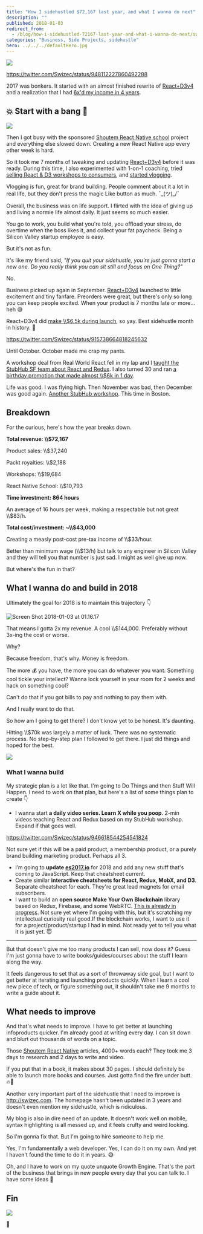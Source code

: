 ```yaml
---
title: "How I sidehustled $72,167 last year, and what I wanna do next"
description: ""
published: 2018-01-03
redirect_from:
  - /blog/how-i-sidehustled-72167-last-year-and-what-i-wanna-do-next/swizec/8016
categories: "Business, Side Projects, sidehustle"
hero: ../../../defaultHero.jpg
---
```


![](https://swizec.com/blog/wp-content/uploads/2018/01/ship-every-day-1.jpg)

https://twitter.com/Swizec/status/948112227860492288

2017 was bonkers. It started with an almost finished rewrite of [React+D3v4](https://swizec.com/reactd3js/) and a realization that I had [6x'd my income in 4 years](https://swizec.com/blog/learned-6x-income-4-years/swizec/7340).

## 💥 Start with a bang 💪

![](https://swizec.com/blog/wp-content/uploads/2018/01/revenue-chart.jpg)

Then I got busy with the sponsored [Shoutem React Native school](http://reactnative.school) project and everything else slowed down. Creating a new React Native app every other week is hard.

So it took me 7 months of tweaking and updating [React+D3v4](https://swizec.com/reactd3js/) before it was ready. During this time, I also experimented with 1-on-1 coaching, tried [selling React & D3 workshops to consumers](https://swizec.com/blog/boutique-react-d3v4-workshop/swizec/7519), and [started vlogging](https://www.youtube.com/SwizecTeller).

Vlogging is fun, great for brand building. People comment about it a lot in real life, but they don't press the magic Like button as much. ¯\_(ツ)\_/¯

Overall, the business was on life support. I flirted with the idea of giving up and living a normie life almost daily. It just seems so much easier.

You go to work, you build what you're told, you offload your stress, do overtime when the boss likes it, and collect your fat paycheck. Being a Silicon Valley startup employee is easy.

But it's not as fun.

It's like my friend said, _"If you quit your sidehustle, you're just gonna start a new one. Do you really think you can sit still and focus on One Thing?"_

No.

Business picked up again in September. [React+D3v4](https://swizec.com/reactd3js) launched to little excitement and tiny fanfare. Preorders were great, but there's only so long you can keep people excited. When your product is 7 months late or more… heh 😅

React+D3v4 did [make \\\\\$6.5k during launch](https://swizec.com/blog/9013-september-sidehustle-report-why-the-react-d3v4-launch/swizec/7837), so yay. Best sidehustle month in history. 💪

https://twitter.com/Swizec/status/915738664818245632

Until October. October made me crap my pants.

A workshop deal from Real World React fell in my lap and I [taught the StubHub SF team about React and Redux](https://swizec.com/blog/teaching-stubhub-react-redux/swizec/7860). I also turned 30 and ran [a birthday promotion that made almost \\\\\$6k in 1 day](https://swizec.com/blog/16661-october-sidehustle-report/swizec/7883).

Life was good. I was flying high. Then November was bad, then December was good again. [Another StubHub workshop](https://swizec.com/blog/teaching-backend-devs-react-redux-stubhub-boston/swizec/7952). This time in Boston.

## Breakdown

For the curious, here's how the year breaks down.

**Total revenue: \\\\\$72,167**

Product sales: \\\\\$37,240

Packt royalties: \\\\\$2,188

Workshops: \\\\\$19,684

React Native School: \\\\\$10,793

**Time investment: 864 hours**

An average of 16 hours per week, making a respectable but not great \\\\\$83/h.

**Total cost/investment: ~\\\\\$43,000**

Creating a measly post-cost pre-tax income of \\\\\$33/hour.

Better than minimum wage (\\\\\$13/h) but talk to any engineer in Silicon Valley and they will tell you that number is just sad. I might as well give up now.

But where's the fun in that?

## What I wanna do and build in 2018

Ultimately the goal for 2018 is to maintain this trajectory 👇

![Screen Shot 2018-01-03 at 01.16.17](https://swizec.com/blog/wp-content/uploads/2018/01/Screen-Shot-2018-01-03-at-01.16.17.png)

That means I gotta 2x my revenue. A cool \\\\\$144,000. Preferably without 3x-ing the cost or worse.

Why?

Because freedom, that's why. Money is freedom.

The more 💰 you have, the more you can do whatever you want. Something cool tickle your intellect? Wanna lock yourself in your room for 2 weeks and hack on something cool?

Can't do that if you got bills to pay and nothing to pay them with.

And I really want to do that.

So how am I going to get there? I don't know yet to be honest. It's daunting.

Hitting \\\\\$70k was largely a matter of luck. There was no systematic process. No step-by-step plan I followed to get there. I just did things and hoped for the best.

![](https://swizec.com/blog/wp-content/uploads/2018/01/strategic-plan.jpg)

### What I wanna build

My strategic plan is a lot like that. I'm going to Do Things and then Stuff Will Happen. I need to work on that plan, but here's a list of some things plan to create 👇

- I wanna start **a daily video series. Learn X while you poop**. 2-min videos teaching React and Redux based on my StubHub workshop. Expand if that goes well.

https://twitter.com/Swizec/status/946618544254541824

Not sure yet if this will be a paid product, a membership product, or a purely brand building marketing product. Perhaps all 3.

- I’m going to **update [es2017.io](https://es2017.io)** for 2018 and add any new stuff that's coming to JavaScript. Keep that cheatsheet current.
- Create similar **interactive cheatsheets for React, Redux, MobX, and D3**. Separate cheatsheet for each. They're great lead magnets for email subscribers.
- I want to build an **open source Make Your Own Blockchain** library based on Redux, Firebase, and some WebRTC. [This is already in progress](https://swizec.com/blog/blockchain-backed-redux-clone-105-lines-code/swizec/7980). Not sure yet where I'm going with this, but it's scratching my intellectual curiosity real good.If the blockchain works, I want to use it for a project/product/startup I had in mind. Not ready yet to tell you what it is just yet. 😇

---

But that doesn't give me too many products I can sell, now does it? Guess I'm just gonna have to write books/guides/courses about the stuff I learn along the way.

It feels dangerous to set that as a sort of throwaway side goal, but I want to get better at iterating and launching products quickly. When I learn a cool new piece of tech, or figure something out, it shouldn't take me 9 months to write a guide about it.

## What needs to improve

And that's what needs to improve. I have to get better at launching infoproducts quicker. I'm already good at writing every day. I can sit down and blurt out thousands of words on a topic.

Those [Shoutem React Native](http://reactnative.school) articles, 4000+ words each? They took me 3 days to research and 2 days to write and video.

If you put that in a book, it makes about 30 pages. I should definitely be able to launch more books and courses. Just gotta find the fire under butt. 🔥🍑

Another very important part of the sidehustle that I need to improve is <http://swizec.com>. The homepage hasn't been updated in 3 years and doesn't even mention my sidehustle, which is ridiculous.

My blog is also in dire need of an update. It doesn't work well on mobile, syntax highlighting is all messed up, and it feels crufty and weird looking.

So I'm gonna fix that. But I'm going to hire someone to help me.

Yes, I'm fundamentally a web developer. Yes, I can do it on my own. And yet I haven't found the time to do it in years. 😅

Oh, and I have to work on my quote unquote Growth Engine. That's the part of the business that brings in new people every day that you can talk to. I have some ideas 🤔

## Fin

![](./img/media-POekkUcKs16gg-200.gif)

🤘
